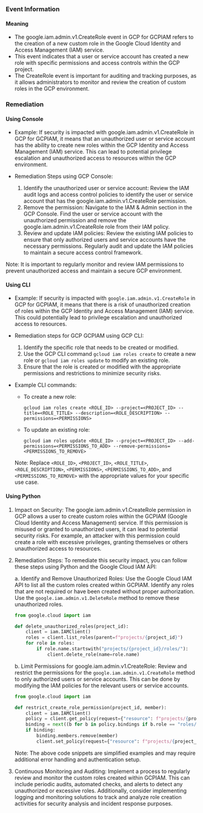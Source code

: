 
### Event Information

#### Meaning

- The google.iam.admin.v1.CreateRole event in GCP for GCPIAM refers to the creation of a new custom role in the Google Cloud Identity and Access Management (IAM) service.
- This event indicates that a user or service account has created a new role with specific permissions and access controls within the GCP project.
- The CreateRole event is important for auditing and tracking purposes, as it allows administrators to monitor and review the creation of custom roles in the GCP environment.

### Remediation

#### Using Console

- Example: If security is impacted with google.iam.admin.v1.CreateRole in GCP for GCPIAM, it means that an unauthorized user or service account has the ability to create new roles within the GCP Identity and Access Management (IAM) service. This can lead to potential privilege escalation and unauthorized access to resources within the GCP environment.

- Remediation Steps using GCP Console:
  1. Identify the unauthorized user or service account: Review the IAM audit logs and access control policies to identify the user or service account that has the google.iam.admin.v1.CreateRole permission.
  2. Remove the permission: Navigate to the IAM & Admin section in the GCP Console. Find the user or service account with the unauthorized permission and remove the google.iam.admin.v1.CreateRole role from their IAM policy.
  3. Review and update IAM policies: Review the existing IAM policies to ensure that only authorized users and service accounts have the necessary permissions. Regularly audit and update the IAM policies to maintain a secure access control framework.

Note: It is important to regularly monitor and review IAM permissions to prevent unauthorized access and maintain a secure GCP environment.

#### Using CLI

- Example: If security is impacted with `google.iam.admin.v1.CreateRole` in GCP for GCPIAM, it means that there is a risk of unauthorized creation of roles within the GCP Identity and Access Management (IAM) service. This could potentially lead to privilege escalation and unauthorized access to resources.

- Remediation steps for GCP GCPIAM using GCP CLI:
  1. Identify the specific role that needs to be created or modified.
  2. Use the GCP CLI command `gcloud iam roles create` to create a new role or `gcloud iam roles update` to modify an existing role.
  3. Ensure that the role is created or modified with the appropriate permissions and restrictions to minimize security risks.

- Example CLI commands:
  - To create a new role:
    ```
    gcloud iam roles create <ROLE_ID> --project=<PROJECT_ID> --title=<ROLE_TITLE> --description=<ROLE_DESCRIPTION> --permissions=<PERMISSIONS>
    ```

  - To update an existing role:
    ```
    gcloud iam roles update <ROLE_ID> --project=<PROJECT_ID> --add-permissions=<PERMISSIONS_TO_ADD> --remove-permissions=<PERMISSIONS_TO_REMOVE>
    ```

  Note: Replace `<ROLE_ID>`, `<PROJECT_ID>`, `<ROLE_TITLE>`, `<ROLE_DESCRIPTION>`, `<PERMISSIONS>`, `<PERMISSIONS_TO_ADD>`, and `<PERMISSIONS_TO_REMOVE>` with the appropriate values for your specific use case.

#### Using Python

1. Impact on Security: The google.iam.admin.v1.CreateRole permission in GCP allows a user to create custom roles within the GCPIAM (Google Cloud Identity and Access Management) service. If this permission is misused or granted to unauthorized users, it can lead to potential security risks. For example, an attacker with this permission could create a role with excessive privileges, granting themselves or others unauthorized access to resources.

2. Remediation Steps: To remediate this security impact, you can follow these steps using Python and the Google Cloud IAM API:

   a. Identify and Remove Unauthorized Roles: Use the Google Cloud IAM API to list all the custom roles created within GCPIAM. Identify any roles that are not required or have been created without proper authorization. Use the `google.iam.admin.v1.DeleteRole` method to remove these unauthorized roles.

   ```python
   from google.cloud import iam

   def delete_unauthorized_roles(project_id):
       client = iam.IAMClient()
       roles = client.list_roles(parent=f"projects/{project_id}")
       for role in roles:
           if role.name.startswith("projects/{project_id}/roles/"):
               client.delete_role(name=role.name)
   ```

   b. Limit Permissions for google.iam.admin.v1.CreateRole: Review and restrict the permissions for the `google.iam.admin.v1.CreateRole` method to only authorized users or service accounts. This can be done by modifying the IAM policies for the relevant users or service accounts.

   ```python
   from google.cloud import iam

   def restrict_create_role_permission(project_id, member):
       client = iam.IAMClient()
       policy = client.get_policy(request={"resource": f"projects/{project_id}"})
       binding = next((b for b in policy.bindings if b.role == "roles/iam.securityAdmin"), None)
       if binding:
           binding.members.remove(member)
           client.set_policy(request={"resource": f"projects/{project_id}", "policy": policy})
   ```

   Note: The above code snippets are simplified examples and may require additional error handling and authentication setup.

3. Continuous Monitoring and Auditing: Implement a process to regularly review and monitor the custom roles created within GCPIAM. This can include periodic audits, automated checks, and alerts to detect any unauthorized or excessive roles. Additionally, consider implementing logging and monitoring solutions to track and analyze role creation activities for security analysis and incident response purposes.

